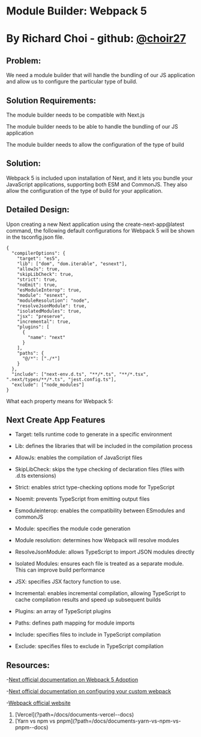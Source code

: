 
# Module Builder: Webpack 5

# By Richard Choi - github: [@choir27](https://github.com/choir27)

## Problem:

We need a module builder that will handle the bundling of our JS application and allow us to configure the particular type of build.

## Solution Requirements:

The module builder needs to be compatible with Next.js

The module builder needs to be able to handle the bundling of our JS application

The module builder needs to allow the configuration of the type of build

## Solution:

Webpack 5 is included upon installation of Next, and it lets you bundle your JavaScript applications, supporting both ESM and CommonJS. They also allow the configuration of the type of build for your application.

## Detailed Design:

Upon creating a new Next application using the create-next-app@latest command, the following default configurations for Webpack 5 will be shown in the tsconfig.json file.

```
{
  "compilerOptions": {
    "target": "es5",
    "lib": ["dom", "dom.iterable", "esnext"],
    "allowJs": true,
    "skipLibCheck": true,
    "strict": true,
    "noEmit": true,
    "esModuleInterop": true,
    "module": "esnext",
    "moduleResolution": "node",
    "resolveJsonModule": true,
    "isolatedModules": true,
    "jsx": "preserve",
    "incremental": true,
    "plugins": [
      {
        "name": "next"
      }
    ],
    "paths": {
      "@/*": ["./*"]
    }
  },
  "include": ["next-env.d.ts", "**/*.ts", "**/*.tsx", ".next/types/**/*.ts", "jest.config.ts"],
  "exclude": ["node_modules"]
}
```

What each property means for Webpack 5:

## Next Create App Features

- Target: tells runtime code to generate in a specific environment

- Lib: defines the libraries that will be included in the compilation process

- AllowJs: enables the compilation of JavaScript files

- SkipLibCheck: skips the type checking of declaration files (files with .d.ts extensions)

- Strict: enables strict type-checking options mode for TypeScript

- Noemit: prevents TypeScript from emitting output files

- Esmoduleinterop: enables the compatibility between ESmodules and commonJS

- Module: specifies the module code generation

- Module resolution: determines how Webpack will resolve modules

- ResolveJsonModule: allows TypeScript to import JSON modules directly

- Isolated Modules: ensures each file is treated as a separate module. This can improve build performance

- JSX: specifies JSX factory function to use.

- Incremental: enables incremental compilation, allowing TypeScript to cache compilation results and speed up subsequent builds

- Plugins: an array of TypeScript plugins

- Paths: defines path mapping for module imports

- Include: specifies files to include in TypeScript compilation

- Exclude: specifies files to exclude in TypeScript compilation

## Resources:

-[Next official documentation on Webpack 5 Adoption](https://nextjs.org/docs/messages/webpack5)

-[Next official documentation on configuring your custom webpack](https://nextjs.org/docs/app/api-reference/next-config-js/webpack)

-[Webpack official website](https://webpack.js.org/)

<ol className="doc_nav_links">
  <li>[Vercel](?path=/docs/documents-vercel--docs)</li>
  <li>
    [Yarn vs npm vs pnpm](?path=/docs/documents-yarn-vs-npm-vs-pnpm--docs)
  </li>
</ol>
